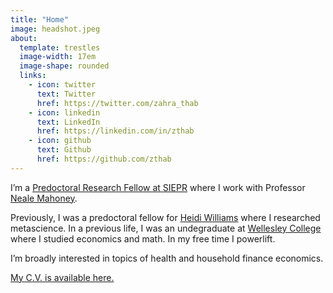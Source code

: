 ```yaml
---
title: "Home"
image: headshot.jpeg
about:
  template: trestles
  image-width: 17em
  image-shape: rounded
  links:
    - icon: twitter
      text: Twitter
      href: https://twitter.com/zahra_thab
    - icon: linkedin
      text: LinkedIn
      href: https://linkedin.com/in/zthab
    - icon: github
      text: Github
      href: https://github.com/zthab
---
```

I'm a [Predoctoral Research Fellow at SIEPR](https://siepr.stanford.edu/programs/predoctoral-research-fellowship-opportunities) where I work with Professor [Neale Mahoney](https://nmahoney.people.stanford.edu/). 

Previously, I was a predoctoral fellow for [Heidi Williams](https://sites.google.com/view/heidi-l-williams/home) where I researched metascience. In a previous life, I was an undegraduate at [Wellesley College](https://www.wellesley.edu/) where I studied economics and math. In my free time I powerlift.

I'm broadly interested in topics of health and household finance economics.

[My C.V. is available here.](/zahra_thabet_cv.pdf)


